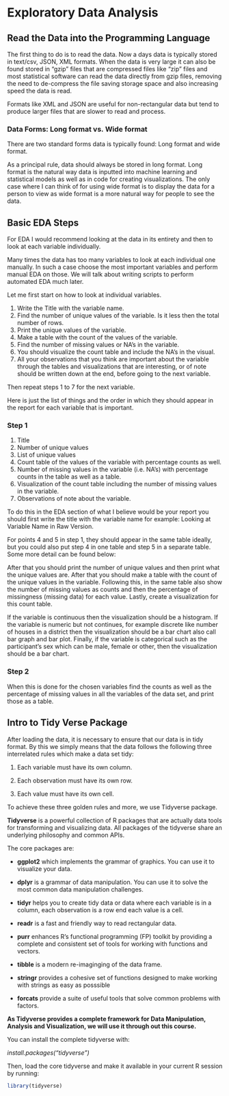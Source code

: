 # Exploratory Data Analysis {#eda}

## Read the Data into the Programming Language

The first thing to do is to read the data. Now a days data is typically stored in text/csv, JSON, XML formats. When the data is very large it can also be found stored in "gzip" files that are compressed files like "zip" files and most statistical software can read the data directly from gzip files, removing the need to de-compress the file saving storage space and also increasing speed the data is read. 

Formats like XML and JSON are useful for non-rectangular data but tend to produce larger files that are slower to read and process.

### Data Forms: Long format vs. Wide format

There are two standard forms data is typically found: Long format and wide format. 

As a principal rule, data should always be stored in long format. Long format is the natural way data is inputted into machine learning and statistical models as well as in code for creating visualizations. The only case where I can think of for using wide format is to display the data for a person to view as wide format is a more natural way for people to see the data.


## Basic EDA Steps

For EDA I would recommend looking at the data in its entirety and then to look at each variable individually. 

Many times the data has too many variables to look at each individual one manually. In such a case choose the most important variables and perform manual EDA on those. We will talk about writing scripts to perform automated EDA much later.

Let me first start on how to look at individual variables. 

1. Write the Title with the variable name.
2. Find the number of unique values of the variable. Is it less then the total number of rows.
3. Print the unique values of the variable.
4. Make a table with the count of the values of the variable.
5. Find the number of missing values or NA's in the variable. 
6. You should visualize the count table and include the NA's in the visual. 
7. All your observations that you think are important about the variable through the tables and visualizations that are interesting, or of note should be written down at the end, before going to the next variable.

Then repeat steps 1 to 7 for the next variable.
 

Here is just the list of things and the order in which they should appear in the report for each variable that is important. 

### Step 1

1. Title
2. Number of unique values
3. List of unique values
4. Count table of the values of the variable with percentage counts as well. 
5. Number of missing values in the variable (i.e. NA's) with percentage counts in the table as well as a table. 
6. Visualization of the count table including the number of missing values in the variable.
7. Observations of note about the variable.

To do this in the EDA section of what I believe would be your report you should first write the title with the variable name for example: Looking at Variable Name in Raw Version.

For points 4 and 5 in step 1, they should appear in the same table ideally, but you could also put step 4 in one table and step 5 in a separate table. Some more detail can be found below:

After that you should print the number of unique values and then print what the unique values are.
After that you should make a table with the count of the unique values in the variable. Following this, in the same table also show the number of missing values as counts and then the percentage of missingness (missing data) for each value. Lastly, create a visualization for this count table. 

If the variable is continuous then the visualization should be a histogram. If the variable is numeric but not continues, for example discrete like number of houses in a district then the visualization should be a bar chart also call bar graph and bar plot. Finally, if the variable is categorical such as the participant's sex which can be male, female or other, then the visualization should be a bar chart. 


### Step 2

When this is done for the chosen variables find the counts as well as the percentage of missing values in all the variables of the data set, and print those as a table.


## Intro to Tidy Verse Package

After loading the data, it is necessary to ensure that our data is in tidy format. By this we simply means that the data follows the following three interrelated rules which make a data set tidy:

1. Each variable must have its own column. 

2. Each observation must have its own row. 

3. Each value must have its own cell. 

To achieve these three golden rules and more, we use Tidyverse package.

**Tidyverse** is a powerful collection of R packages that are actually
data tools for transforming and visualizing data. All packages of the
tidyverse share an underlying philosophy and common APIs.

The core packages are:

* **ggplot2** which implements the grammar of graphics. You can use it
 to visualize your data.

* **dplyr** is a grammar of data manipulation. You can use it to solve the
 most common data manipulation challenges.

* **tidyr** helps you to create tidy data or data where each variable is in a column, each observation is a row end each value is a cell.

* **readr** is a fast and friendly way to read rectangular data.

* **purr** enhances R’s functional programming (FP) toolkit by providing a
complete and consistent set of tools for working with functions and vectors.

* **tibble** is a modern re-imaginging of the data frame.

* **stringr** provides a cohesive set of functions designed to make
 working with strings as easy as posssible

* **forcats** provide a suite of useful tools that solve common problems
 with factors.

**As Tidyverse provides a complete framework for Data Manipulation, Analysis and Visualization, we will use it through out this course.**

You can install the complete tidyverse with:

*install.packages("tidyverse")*

Then, load the core tidyverse and make it available in your current R
session by running:

```r
library(tidyverse)
```

